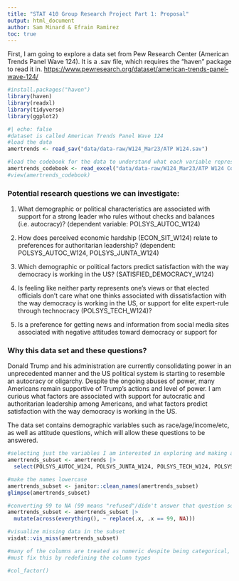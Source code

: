 ```yaml
---
title: "STAT 410 Group Research Project Part 1: Proposal"
output: html_document
author: Sam Minard & Efrain Ramirez
toc: true
---
```


First, I am going to explore a data set from Pew Research Center (American Trends Panel Wave 124). It is a .sav file, which requires the "haven" package to read it in. <https://www.pewresearch.org/dataset/american-trends-panel-wave-124/>

```r
#install.packages("haven")
library(haven)
library(readxl) 
library(tidyverse)
library(ggplot2)
```

```r
#| echo: false
#dataset is called American Trends Panel Wave 124
#load the data
amertrends <- read_sav("data/data-raw/W124_Mar23/ATP W124.sav")

#load the codebook for the data to understand what each variable represents
amertrends_codebook <- read_excel("data/data-raw/W124_Mar23/ATP W124 Codebook.xlsx")
#view(amertrends_codebook)

```

### **Potential research questions we can investigate:**

1.  What demographic or political characteristics are associated with support for a strong leader who rules without checks and balances (i.e. autocracy)? (dependent variable: POLSYS_AUTOC_W124)

2.  How does perceived economic hardship (ECON_SIT_W124) relate to preferences for authoritarian leadership? (dependent: POLSYS_AUTOC_W124, POLSYS_JUNTA_W124)

3.  Which demographic or political factors predict satisfaction with the way democracy is working in the US? (SATISFIED_DEMOCRACY_W124)

4. Is feeling like neither party represents one's views or that elected officials don't care what one thinks associated with dissatisfaction with the way democracy is working in the US, or support for elite expert-rule through technocracy (POLSYS_TECH_W124)? 

5. Is a preference for getting news and information from social media sites associated with negative attitudes toward democracy or support for 

### **Why this data set and these questions?**
Donald Trump and his administration are currently consolidating power in an unprecedented manner and the US political system is starting to resemble an autocracy or oligarchy. Despite the ongoing abuses of power, many Americans remain supportive of Trump's actions and level of power. I am curious what factors are associated with support for autocratic and authoritarian leadership among Americans, and what factors predict satisfaction with the way democracy is working in the US. 

The data set contains demographic variables such as race/age/income/etc, as well as attitude questions, which will allow these questions to be answered.

```r
#selecting just the variables I am interested in exploring and making a subset
amertrends_subset <- amertrends |> 
  select(POLSYS_AUTOC_W124, POLSYS_JUNTA_W124, POLSYS_TECH_W124, POLSYS_REPUBLIC_W124, POLSYS_DIRECTDEM_W124, ECON_SIT_W124, SATISFIED_DEMOCRACY_W124, FAVPOL_BIDEN_W124, FAVPOL_TRUMP_W124, PARTYFAV_REP_W124, PARTYFAV_DEM_W124, PARTY_REPRESENT_W124, OFFICIALS_CARE_W124, NEWSSOURCE_e_W124, NEWSUSE_PLAT_a_W124, NEWSUSE_PLAT_b_W124, NEWSUSE_PLAT_c_W124, NEWSUSE_PLAT_d_W124, NEWSUSE_PLAT_e_W124, F_CREGION, F_CDIVISION, F_USR_SELFID, F_AGECAT, F_GENDER, F_EDUCCAT, F_EDUCCAT2, F_HISP, F_HISP_ORIGIN, F_RACECMB, F_RACETHNMOD, F_MARITAL, F_RELIG, F_BORN, F_RELIGCAT1, F_PARTY_FINAL, F_PARTYLN_FINAL, F_PARTYSUM_FINAL, F_PARTYSUMIDEO_FINAL, F_REG, F_INC_SDT1, F_IDEO, F_INC_TIER2)

#make the names lowercase
amertrends_subset <- janitor::clean_names(amertrends_subset)
glimpse(amertrends_subset)

#converting 99 to NA (99 means "refused"/didn't answer that question so it must be treated as NA)
amertrends_subset <- amertrends_subset |> 
  mutate(across(everything(), ~ replace(.x, .x == 99, NA)))

#visualize missing data in the subset
visdat::vis_miss(amertrends_subset)

#many of the columns are treated as numeric despite being categorical, because the responses are numbers that represent words/sentence choices
#must fix this by redefining the column types

#col_factor()


```


